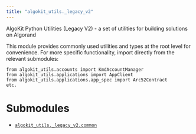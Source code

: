 ```yaml
---
title: "algokit_utils._legacy_v2"
---
```


<a id="module-algokit_utils._legacy_v2"></a>

<a id="algokit-utils-legacy-v2"></a>

AlgoKit Python Utilities (Legacy V2) - a set of utilities for building solutions on Algorand

This module provides commonly used utilities and types at the root level for convenience.
For more specific functionality, import directly from the relevant submodules:

```none
from algokit_utils.accounts import KmdAccountManager
from algokit_utils.applications import AppClient
from algokit_utils.applications.app_spec import Arc52Contract
etc.
```

<a id="submodules"></a>

# Submodules

* [`algokit_utils._legacy_v2.common`](algokit_utils._legacy_v2.common.mdx)
